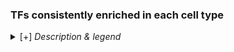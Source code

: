 ### TFs consistently enriched in each cell type

<details><summary>[+] <i>Description & legend</i></summary>

Expressed Transcription Factors (TFs) with motif enrichment on the differentially accessible regions for each cell type.

*Legend:*

- `Dot size`: The size of each dot in these dotplots represents the TF motifs' enrichment in the DARs of the cell type.

- `Color`: Average expression. For each TF the maximum value is converted to 1. Red color indicates high expression. 
For "**Open** chrom.", the color scale starts from grey (low expression).
For "**Close** chrom.", the color scale starts from blue (low expression), and also scales to red (high expression).

*Settings:*

- The `TF enrichment` selector allows to choose between different settings: `Open chrom.`: TFs with positive correlation of expression and motif accessibility (e.g. likely chromatin openers). `Close chrom.`: TFs with negative correlation (Candidate represors). Note that the candidate repressors are not filtered based on TF expression, and therefore are more likely to include a higher rate of wrong annotations (e.g. annotated to alternative TFs from the same family).

- `TF order` to order the TFs in the heatmap.

- TFs with an `astherisk` have an absolute TF motif-expression correlation between 0.20 and 0.40 (but still above 0.20, which is the minimum value to be included in the heatmap).

*Notes:*

- *T4/T5* are not distinguishable in the scRNA-seq dataset, so the same RNA-cluster has been taken for the TF-expression for both cell types.

- The *central brain* clusters are merged into two broad categories: CB-pros and CB-imp.

*Implementation details:*

- The cistromes in the heatmap require a minimum TF motif-expression correlation of 0.20, at least 10 target regions, and the TF needs to have at least an eGRN of positive links (e.g. in one cell type). 

- TF expression filter: 
  -- The "Opening" cistromes require the TF to be expressed in the given cell type, otherwise it is not considered.
  -- For "Closing" cistromes, the TF needs to be expressed in at least one cell type (even if it is not the same with motif enrichment). For "Closing cistromes", it is also required to have at least a motif with NES > 5.

Updated (version): Aug. 2021

</details>

